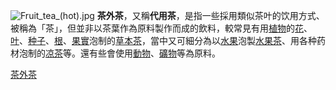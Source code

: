 [[File:Fruit_tea_(hot).jpg|thumb]]
'''茶外茶'''，又稱'''代用茶'''，是指一些採用類似茶叶的饮用方式、被稱為「茶」，但並非以茶葉作為原料製作而成的飲料，較常見有用[[植物|植物]]的[[花|花]]、[[叶|叶]]、[[种子|种子]]、[[根|根]]、[[果實|果實]]泡制的[[草本茶|草本茶]]，當中又可細分為以[[水果|水果]]泡製[[水果茶|水果茶]]、用各种药材泡制的[[凉茶|凉茶]]等。還有些會使用[[動物|動物]]、[[礦物|礦物]]等為原料。

[[Category:茶外茶|]]